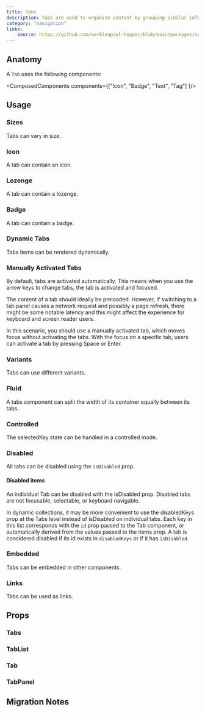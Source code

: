 ```yaml
---
title: Tabs
description: Tabs are used to organize content by grouping similar information on the same page.
category: "navigation"
links:
    source: https://github.com/workleap/wl-hopper/blob/main/packages/components/src/tabs/src/Tabs.tsx
---
```


<Example src="Tabs/docs/preview" isOpen />

## Anatomy

A `Tab` uses the following components:

<ComposedComponents components={["Icon", "Badge", "Text", "Tag"] }/>

## Usage

### Sizes

Tabs can vary in size.

<Example src="Tabs/docs/size" />

### Icon

A tab can contain an icon.

<Example src="Tabs/docs/icon" />

### Lozenge

A tab can contain a lozenge.

<Example src="Tabs/docs/lozenge" />

### Badge

A tab can contain a badge.

<Example src="Tabs/docs/badge" />

### Dynamic Tabs

Tabs items can be rendered dynamically.

<Example src="Tabs/docs/dynamic" />

### Manually Activated Tabs

By default, tabs are activated automatically. This means when you use the arrow keys to change tabs, the tab is activated and focused.

<Callout variant="information">
The content of a tab should ideally be preloaded. However, if switching to a tab panel causes a network request and possibly a page refresh, there might be some notable latency and this might affect the experience for keyboard and screen reader users.
</Callout>

In this scenario, you should use a manually activated tab, which moves focus without activating the tabs. With the focus on a specific tab, users can activate a tab by pressing Space or Enter.

<Example src="Tabs/docs/manual" />

### Variants

Tabs can use different variants.

<Example src="Tabs/docs/variant" />

### Fluid

A tabs component can split the width of its container equally between its tabs.

<Example src="Tabs/docs/fluid" />

### Controlled

The selectedKey state can be handled in a controlled mode.

<Example src="Tabs/docs/controlled" />

### Disabled

All tabs can be disabled using the `isDisabled` prop.

<Example src="Tabs/docs/disabled" />

#### Disabled items

An individual Tab can be disabled with the isDisabled prop. Disabled tabs are not focusable, selectable, or keyboard navigable.

<Example src="Tabs/docs/disabledItems" />

In dynamic collections, it may be more convenient to use the disabledKeys prop at the Tabs level instead of isDisabled on individual tabs.
Each key in this list corresponds with the `id` prop passed to the Tab component, or automatically derived from the values passed to the items prop.
A tab is considered disabled if its id exists in `disabledKeys` or if it has `isDisabled`.

<Example src="Tabs/docs/disabledKeys" />

### Embedded

Tabs can be embedded in other components.

<Example src="Tabs/docs/embedded" />

### Links

Tabs can be used as links.

<Example src="Tabs/docs/links" />

## Props

### Tabs

<PropTable component="Tabs" />

### TabList

<PropTable component="TabList" />

### Tab

<PropTable component="Tab" />

### TabPanel

<PropTable component="TabPanel" />

## Migration Notes

<MigrateGuide src="Tabs/docs/migration-notes" />
